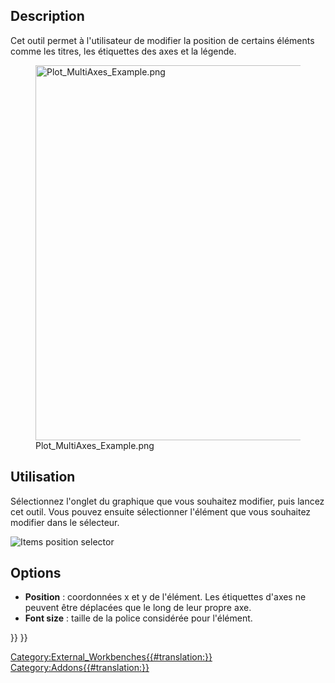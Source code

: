 <languages/>

{{Docnav/fr
|[[Plot_Labels/fr|Étiquettes]]
|
|[[Plot_Workbench/fr|Atelier Plot]]
|IconL=Plot_Labels.svg
|IconR=
|IconC=Workbench_Plot.svg
}}

{{GuiCommand/fr
|Name=Plot Positions
|Name/fr=Plot Positions
|MenuLocation=Graphique → Définir les positions et les tailles
|Workbenches=[[Plot_Workbench/fr|Plot]]
}}

==Description==

Cet outil permet à l'utilisateur de modifier la position de certains éléments comme les titres, les étiquettes des axes et la légende.

[[Image:Plot_MultiAxes_Example.png|600px]]

<span id="Usage"></span>
==Utilisation==

Sélectionnez l'onglet du graphique que vous souhaitez modifier, puis lancez cet outil. Vous pouvez ensuite sélectionner l'élément que vous souhaitez modifier dans le sélecteur.

[[File:Plot Position Item Selector.png|Items position selector]]
{{Caption|Sélecteur de l'élément à éditer}}

==Options==

* '''Position''' : coordonnées x et y de l'élément. Les étiquettes d'axes ne peuvent être déplacées que le long de leur propre axe.
* '''Font size''' : taille de la police considérée pour l'élément.


{{Docnav/fr
|[[Plot_Labels/fr|Étiquettes]]
|
|[[Plot_Workbench/fr|Atelier Plot]]
|IconL=Plot_Labels.svg
|IconR=
|IconC=Workbench_Plot.svg
}}

{{Plot_Tools_navi{{#translation:}}}}
{{Userdocnavi{{#translation:}}}}
[[Category:External_Workbenches{{#translation:}}]]
[[Category:Addons{{#translation:}}]]